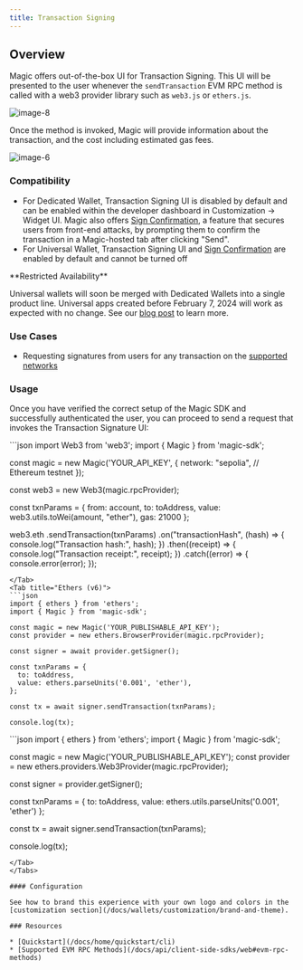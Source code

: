 ```yaml
---
title: Transaction Signing
---
```


## Overview

Magic offers out-of-the-box UI for Transaction Signing. This UI will be presented to the user whenever the `sendTransaction` EVM RPC method is called with a web3 provider library such as `web3.js` or `ethers.js`.

<Frame>
  <img src="/images/image-8.webp" alt="image-8"/>
</Frame>

Once the method is invoked, Magic will provide information about the transaction, and the cost including estimated gas fees.

<Frame>
  <img src="/images/image-6.webp" alt="image-6"/>
</Frame>

### Compatibility

* For Dedicated Wallet, Transaction Signing UI is disabled by default and can be enabled within the developer dashboard in Customization -> Widget UI. Magic also offers [Sign Confirmation](/docs/wallets/security/sign-confirmation), a feature that secures users from front-end attacks, by prompting them to confirm the transaction in a Magic-hosted tab after clicking "Send".
* For Universal Wallet, Transaction Signing UI and [Sign Confirmation](/docs/wallets/security/sign-confirmation) are enabled by default and cannot be turned off

<Info>
**Restricted Availability**

Universal wallets will soon be merged with Dedicated Wallets into a single product line. Universal apps created before February 7, 2024 will work as expected with no change. See our [blog post](https://magic.link/posts/unifyingwaas) to learn more.
</Info>


### Use Cases

* Requesting signatures from users for any transaction on the [supported networks](/docs/blockchains/overview)

### Usage

⁠Once you have verified the correct setup of the Magic SDK and successfully authenticated the user, you can proceed to send a request that invokes the Transaction Signature UI: ⁠


<Tabs>
<Tab title="Web3.js">
```json
import Web3 from 'web3';
import { Magic } from 'magic-sdk';

const magic = new Magic('YOUR_API_KEY', {
  network: "sepolia", // Ethereum testnet
});

const web3 = new Web3(magic.rpcProvider);

const txnParams = {
    from: account,
    to: toAddress,
    value: web3.utils.toWei(amount, "ether"),
    gas: 21000
};

web3.eth
    .sendTransaction(txnParams)
    .on("transactionHash", (hash) => {
        console.log("Transaction hash:", hash);
    })
    .then((receipt) => {
        console.log("Transaction receipt:", receipt);
    })
    .catch((error) => {
        console.error(error);
    });

```
</Tab>
<Tab title="Ethers (v6)">
```json
import { ethers } from 'ethers';
import { Magic } from 'magic-sdk';

const magic = new Magic('YOUR_PUBLISHABLE_API_KEY');
const provider = new ethers.BrowserProvider(magic.rpcProvider);

const signer = await provider.getSigner();

const txnParams = {
  to: toAddress,
  value: ethers.parseUnits('0.001', 'ether'),
};

const tx = await signer.sendTransaction(txnParams);

console.log(tx);

```
</Tab>
<Tab title="Ethers (v5)">
```json
import { ethers } from 'ethers';
import { Magic } from 'magic-sdk';

const magic = new Magic('YOUR_PUBLISHABLE_API_KEY');
const provider = new ethers.providers.Web3Provider(magic.rpcProvider);

const signer = provider.getSigner();

const txnParams = {
  to: toAddress,
  value: ethers.utils.parseUnits('0.001', 'ether')
};

const tx = await signer.sendTransaction(txnParams);

console.log(tx);
```
</Tab>
</Tabs>

#### Configuration

See how to brand this experience with your own logo and colors in the [customization section](/docs/wallets/customization/brand-and-theme).

### Resources

* [Quickstart](/docs/home/quickstart/cli)
* [Supported EVM RPC Methods](/docs/api/client-side-sdks/web#evm-rpc-methods)

